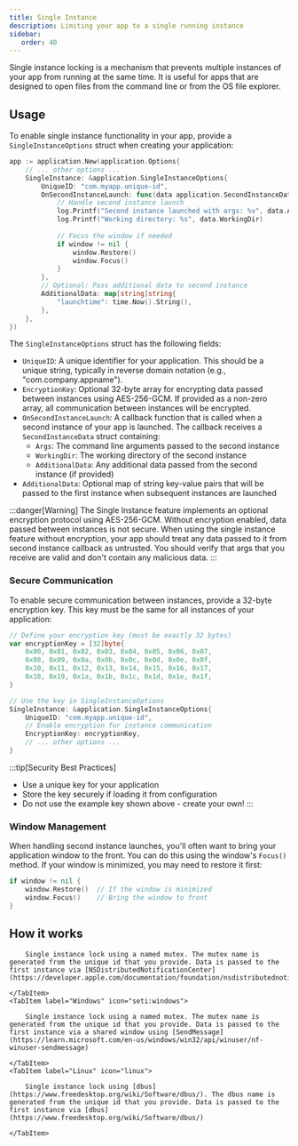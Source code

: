 ```yaml
---
title: Single Instance
description: Limiting your app to a single running instance
sidebar:
   order: 40
---
```



Single instance locking is a mechanism that prevents multiple instances of your app from running at the same time.
It is useful for apps that are designed to open files from the command line or from the OS file explorer.


## Usage

To enable single instance functionality in your app, provide a `SingleInstanceOptions` struct when creating your application:

```go
app := application.New(application.Options{
    // ... other options ...
    SingleInstance: &application.SingleInstanceOptions{
        UniqueID: "com.myapp.unique-id",
        OnSecondInstanceLaunch: func(data application.SecondInstanceData) {
            // Handle second instance launch
            log.Printf("Second instance launched with args: %v", data.Args)
            log.Printf("Working directory: %s", data.WorkingDir)
            
            // Focus the window if needed
            if window != nil {
				window.Restore()
                window.Focus()
            }
        },
        // Optional: Pass additional data to second instance
        AdditionalData: map[string]string{
            "launchtime": time.Now().String(),
        },
    },
})
```

The `SingleInstanceOptions` struct has the following fields:

- `UniqueID`: A unique identifier for your application. This should be a unique string, typically in reverse domain notation (e.g., "com.company.appname").
- `EncryptionKey`: Optional 32-byte array for encrypting data passed between instances using AES-256-GCM. If provided as a non-zero array, all communication between instances will be encrypted.
- `OnSecondInstanceLaunch`: A callback function that is called when a second instance of your app is launched. The callback receives a `SecondInstanceData` struct containing:
    - `Args`: The command line arguments passed to the second instance
    - `WorkingDir`: The working directory of the second instance
    - `AdditionalData`: Any additional data passed from the second instance (if provided)
- `AdditionalData`: Optional map of string key-value pairs that will be passed to the first instance when subsequent instances are launched

:::danger[Warning]
The Single Instance feature implements an optional encryption protocol using AES-256-GCM. Without encryption enabled,
data passed between instances is not secure. When using the single instance feature without encryption,
your app should treat any data passed to it from second instance callback as untrusted.
You should verify that args that you receive are valid and don't contain any malicious data.
:::

### Secure Communication

To enable secure communication between instances, provide a 32-byte encryption key. This key must be the same for all instances of your application:

```go
// Define your encryption key (must be exactly 32 bytes)
var encryptionKey = [32]byte{
    0x00, 0x01, 0x02, 0x03, 0x04, 0x05, 0x06, 0x07,
    0x08, 0x09, 0x0a, 0x0b, 0x0c, 0x0d, 0x0e, 0x0f,
    0x10, 0x11, 0x12, 0x13, 0x14, 0x15, 0x16, 0x17,
    0x18, 0x19, 0x1a, 0x1b, 0x1c, 0x1d, 0x1e, 0x1f,
}

// Use the key in SingleInstanceOptions
SingleInstance: &application.SingleInstanceOptions{
    UniqueID: "com.myapp.unique-id",
    // Enable encryption for instance communication
    EncryptionKey: encryptionKey,
    // ... other options ...
}
```

:::tip[Security Best Practices]
- Use a unique key for your application
- Store the key securely if loading it from configuration
- Do not use the example key shown above - create your own!
:::

### Window Management

When handling second instance launches, you'll often want to bring your application window to the front. You can do this using the window's `Focus()` method. If your window is minimized, you may need to restore it first:

```go
if window != nil {
    window.Restore()  // If the window is minimized
    window.Focus()    // Bring the window to front
}
```

## How it works

<Tabs syncKey="platform">
    <TabItem label="Mac" icon="apple">

        Single instance lock using a named mutex. The mutex name is generated from the unique id that you provide. Data is passed to the first instance via [NSDistributedNotificationCenter](https://developer.apple.com/documentation/foundation/nsdistributednotificationcenter)

    </TabItem>
    <TabItem label="Windows" icon="seti:windows">

        Single instance lock using a named mutex. The mutex name is generated from the unique id that you provide. Data is passed to the first instance via a shared window using [SendMessage](https://learn.microsoft.com/en-us/windows/win32/api/winuser/nf-winuser-sendmessage)

    </TabItem>
    <TabItem label="Linux" icon="linux">

        Single instance lock using [dbus](https://www.freedesktop.org/wiki/Software/dbus/). The dbus name is generated from the unique id that you provide. Data is passed to the first instance via [dbus](https://www.freedesktop.org/wiki/Software/dbus/)

    </TabItem>
</Tabs>
